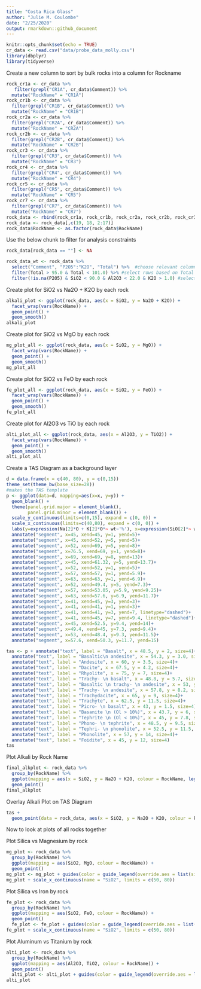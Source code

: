 ```yaml
---
title: "Costa Rica Glass"
author: "Julie M. Coulombe"
date: "2/25/2020"
output: rmarkdown::github_document
---
```


```r
knitr::opts_chunk$set(echo = TRUE)
cr_data <- read.csv("data/probe_data_molly.csv")
library(dbplyr)
library(tidyverse)
```

Create a new column to sort by bulk rocks into a column for Rockname
```r
rock_cr1a <- cr_data %>%
   filter(grepl("CR1A", cr_data$Comment)) %>%
  mutate("RockName" = "CR1A")
rock_cr1b <- cr_data %>%
  filter(grepl("CR1B", cr_data$Comment)) %>%
  mutate("RockName" = "CR1B")
rock_cr2a <- cr_data %>%
  filter(grepl("CR2A", cr_data$Comment)) %>%
  mutate("RockName" = "CR2A")
rock_cr2b <- cr_data %>%
  filter(grepl("CR2B", cr_data$Comment)) %>%
  mutate("RockName" = "CR2B")
rock_cr3 <- cr_data %>%
  filter(grepl("CR3", cr_data$Comment)) %>%
  mutate("RockName" = "CR3")
rock_cr4 <- cr_data %>%
  filter(grepl("CR4", cr_data$Comment)) %>%
  mutate("RockName" = "CR4")
rock_cr5 <- cr_data %>%
  filter(grepl("CR5", cr_data$Comment)) %>%
  mutate("RockName" = "CR5")
rock_cr7 <- cr_data %>%
  filter(grepl("CR7", cr_data$Comment)) %>%
  mutate("RockName" = "CR7")
rock_data <- rbind(rock_cr1a, rock_cr1b, rock_cr2a, rock_cr2b, rock_cr3, rock_cr4, rock_cr5, rock_cr7)
rock_data <- rock_data[,c(19, 18, 2:17)]
rock_data$RockName <- as.factor(rock_data$RockName)
```

Use the below chunk to filter for analysis constraints
```r
rock_data[rock_data == ""] <- NA

rock_data_wt <- rock_data %>%
  select("Comment", "P2O5":"K2O", "Total") %>%  #choose relevant columns
  filter(Total > 95.0 & Total < 101.0) %>% #select rows based on Total
  filter(!is.na(P2O5) & SiO2 < 90.0 & Al2O3 < 22.0 & K2O > 1.0) #select rows based on elements
```


Create plot for SiO2 vs Na2O + K2O by each rock
```r
alkali_plot <- ggplot(rock_data, aes(x = SiO2, y = Na2O + K2O)) +
  facet_wrap(vars(RockName)) + 
  geom_point() +
  geom_smooth()
alkali_plot
```

Create plot for SiO2 vs MgO by each rock
```r
mg_plot_all <- ggplot(rock_data, aes(x = SiO2, y = MgO)) +
  facet_wrap(vars(RockName)) + 
  geom_point() +
  geom_smooth()
mg_plot_all
```

Create plot for SiO2 vs FeO by each rock
```r
fe_plot_all <- ggplot(rock_data, aes(x = SiO2, y = FeO)) +
  facet_wrap(vars(RockName)) + 
  geom_point() +
  geom_smooth()
fe_plot_all
```

Create plot for Al2O3 vs TiO by each rock
```r
alti_plot_all <- ggplot(rock_data, aes(x = Al2O3, y = TiO2)) +
  facet_wrap(vars(RockName)) + 
  geom_point() +
  geom_smooth()
alti_plot_all
```

Create a TAS Diagram as a background layer
```r
d = data.frame(x = c(40, 80), y = c(0,15))
theme_set(theme_bw(base_size=28))
#makes the TAS template
p <- ggplot(data=d, mapping=aes(x=x, y=y)) +
  geom_blank() +
  theme(panel.grid.major = element_blank(),
        panel.grid.minor = element_blank()) +
  scale_y_continuous(limits=c(0,15), expand = c(0, 0)) + 
  scale_x_continuous(limits=c(40,80), expand = c(0, 0)) +
  labs(y=expression(Na[2]*O + K[2]*O*~ wt~'%'), x=expression(SiO[2]*~ wt~'%'))+
  annotate("segment", x=45, xend=45, y=1, yend=5)+
  annotate("segment", x=45, xend=52, y=5, yend=5)+
  annotate("segment", x=52, xend=69, y=5, yend=8)+
  annotate("segment", x=76.5, xend=69, y=1, yend=8)+
  annotate("segment", x=69, xend=69, y=8, yend=13)+
  annotate("segment", x=45, xend=61.32, y=5, yend=13.7)+
  annotate("segment", x=52, xend=52, y=1, yend=5)+
  annotate("segment", x=57, xend=57, y=1, yend=5.9)+
  annotate("segment", x=63, xend=63, y=1, yend=6.9)+
  annotate("segment", x=52, xend=49.4, y=5, yend=7.3)+
  annotate("segment", x=57, xend=53.05, y=5.9, yend=9.25)+
  annotate("segment", x=63, xend=57.6, y=6.9, yend=11.7)+
  annotate("segment", x=41, xend=45, y=3, yend=3)+
  annotate("segment", x=41, xend=41, y=1, yend=3)+
  annotate("segment", x=41, xend=41, y=3, yend=7, linetype="dashed")+
  annotate("segment", x=41, xend=45, y=7, yend=9.4, linetype="dashed")+
  annotate("segment", x=45, xend=52.5, y=9.4, yend=14)+
  annotate("segment", x=49.4, xend=45, y=7.3, yend=9.4)+
  annotate("segment", x=53, xend=48.4, y=9.3, yend=11.5)+
  annotate("segment", x=57.6, xend=50.3, y=11.7, yend=15)

tas <- p + annotate("text", label = "Basalt", x = 48.5, y = 2, size=4)+
  annotate("text", label = "Basaltic\n andesite", x = 54.3, y = 3.0, size=4)+
  annotate("text", label = "Andesite", x = 60, y = 3.5, size=4)+
  annotate("text", label = "Dacite", x = 67.5, y = 4.2, size=4)+
  annotate("text", label = "Rhyolite", x = 75, y = 7, size=4)+
  annotate("text", label = "Trachy- \n basalt", x = 48.8, y = 5.7, size=4)+
  annotate("text", label = "Basaltic \n trachy- \n andesite", x = 53, y = 7, size=4)+
  annotate("text", label = "Trachy- \n andesite", x = 57.8, y = 8.2, size=4)+
  annotate("text", label = "Trachydacite", x = 65, y = 9, size=4)+
  annotate("text", label = "Trachyte", x = 62.5, y = 11.5, size=4)+
  annotate("text", label = "Picro- \n basalt", x = 43, y = 1.5, size=4)+
  annotate("text", label = "Basanite \n (Ol > 10%)", x = 43.7, y = 6, size=4)+
  annotate("text", label = "Tephrite \n (Ol < 10%)", x = 45, y = 7.8, size=4)+
  annotate("text", label = "Phono- \n tephrite", x = 48.5, y = 9.5, size=4)+
  annotate("text", label = "Tephri- \n phonolite", x = 52.5, y = 11.5, size=4)+
  annotate("text", label = "Phonolite", x = 57, y = 14, size=4)+
  annotate("text", label = "Foidite", x = 45, y = 12, size=4)
tas
```

Plot Alkali by Rock Name
```r
final_alkplot <- rock_data %>%
  group_by(RockName) %>%
  ggplot(mapping = aes(x = SiO2, y = Na2O + K2O, colour = RockName, legend(cex = 0.75))) +
  geom_point()
final_alkplot
```

Overlay Alkali Plot on TAS Diagram
```r
tas +
  geom_point(data = rock_data, aes(x = SiO2, y = Na2O + K2O, colour = RockName))
```


Now to look at plots of all rocks together

Plot Silica vs Magnesium by rock
```r
mg_plot <- rock_data %>%
  group_by(RockName) %>%
  ggplot(mapping = aes(SiO2, MgO, colour = RockName)) +
  geom_point()
mg_plot <- mg_plot + guides(color = guide_legend(override.aes = list(size = 4)))
mg_plot + scale_x_continuous(name = "SiO2", limits = c(50, 80))
```

Plot Silica vs Iron by rock
```r
fe_plot <- rock_data %>%
  group_by(RockName) %>%
  ggplot(mapping = aes(SiO2, FeO, colour = RockName)) +
  geom_point()
  fe_plot <- fe_plot + guides(color = guide_legend(override.aes = list(size = 4)))
fe_plot + scale_x_continuous(name = "SiO2", limits = c(50, 80))
```

Plot Aluminum vs Titanium by rock
```r
alti_plot <- rock_data %>%
  group_by(RockName) %>%
  ggplot(mapping = aes(Al2O3, TiO2, colour = RockName)) +
  geom_point()
  alti_plot <- alti_plot + guides(color = guide_legend(override.aes = list(size = 4)))
alti_plot
```
